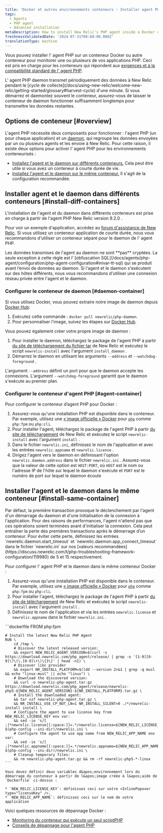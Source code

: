 ```yaml
---
title: 'Docker et autres environnements conteneurs : Installer agent PHP'
tags:
  - Agents
  - PHP agent
  - Advanced installation
metaDescription: How to install New Relic's PHP agent inside a Docker container or other container to monitor your PHP apps.
freshnessValidatedDate: '2024-07-31T00:00:00.000Z'
translationType: machine
---
```


Vous pouvez installer l&apos; agent PHP sur un conteneur Docker ou autre conteneur pour monitorer une ou plusieurs de vos applications PHP. Ceci est pris en charge pour les conteneurs qui répondent aux [exigences et à la compatibilité standard de l&apos; agent PHP](/docs/agents/php-agent/getting-started/php-agent-compatibility-requirements).

<Callout variant="important">
  L&apos; agent PHP daemon transmet périodiquement des données à New Relic pendant le [cycle de collecte](/docs/using-new-relic/welcome-new-relic/getting-started/glossary#harvest-cycle) d&apos;une minute. Si vous démarrez et daemontez souvent le conteneur, assurez-vous de laisser le conteneur de daemon fonctionner suffisamment longtemps pour transmettre les données restantes.
</Callout>

## Options de conteneur [#overview]

L&apos;agent PHP nécessite deux composants pour fonctionner : l&apos;agent PHP (un pour chaque application) et un [daemon](/docs/agents/php-agent/getting-started/new-relic-daemon-processes), qui regroupe les données envoyées par un ou plusieurs agents et les envoie à New Relic. Pour cette raison, il existe deux options pour activer l&apos; agent PHP pour les environnements conteneurisés :

* [Installez l&apos;agent et le daemon sur différents conteneurs.](#install-diff-containers) Cela peut être utile si vous avez un conteneur à courte durée de vie.
* [Installez l&apos;agent et le daemon sur le même conteneur.](#install-same-container) Il s&apos;agit de la configuration recommandée.

## Installer agent et le daemon dans différents conteneurs [#install-diff-containers]

L&apos;installation de l&apos;agent et du daemon dans différents conteneurs est prise en charge à partir de l&apos;agent PHP New Relic version 9.2.0 .

Pour voir un exemple d&apos;application, accédez au [forum d&apos;assistance de New Relic](https://discuss.newrelic.com/t/relic-solution-php-agent-and-daemon-containers/84841). Si vous utilisez un conteneur application de courte durée, nous vous recommandons d&apos;utiliser un conteneur séparé pour le daemon de l&apos; agent PHP.

<Callout variant="caution">
  Les données transmises de l&apos;agent au daemon ne sont **pas** cryptées. La seule exception à cette règle est l’ [obfuscation SQL](/docs/agents/php-agent/configuration/php-agent-configuration#inivar-tt-sql) qui se produit avant l’envoi de données au daemon. Si l&apos;agent et le daemon s&apos;exécutent sur des hôtes différents, nous vous recommandons d&apos;utiliser une connexion réseau privée entre l&apos;agent et le daemon.
</Callout>

### Configurer le conteneur de daemon [#daemon-container]

Si vous utilisez Docker, vous pouvez extraire notre image de daemon depuis [Docker Hub](https://hub.docker.com/r/newrelic/php-daemon):

1. Exécutez cette commande : `docker pull newrelic/php-daemon`.
2. Pour personnaliser l&apos;image, suivez les étapes sur [Docker Hub](https://hub.docker.com/r/newrelic/php-daemon).

Vous pouvez également créer votre propre image de daemon :

1. Pour installer le daemon, téléchargez le package de l&apos;agent PHP à partir [du site de téléchargement du fichier tar](/docs/agents/php-agent/installation/php-agent-installation-tar-file) de New Relic et exécutez le script `newrelic-install` avec l&apos;argument `install_daemon` .
2. Démarrez le daemon en utilisant les arguments `--address` et `--watchdog-foreground` .

L&apos;argument `--address` définit un port pour que le daemon accepte les connexions. L&apos;argument `--watchdog-foreground` garantit que le daemon s&apos;exécute au premier plan.

### Configurer le conteneur d&apos;agent PHP [#agent-container]

Pour configurer le conteneur d’agent PHP pour Docker :

1. Assurez-vous qu&apos;une installation PHP est disponible dans le conteneur. Par exemple, utilisez une [« image officielle » Docker](https://github.com/docker-library/official-images#what-are-official-images) pour [`php`](https://hub.docker.com/_/php/) comme `php:fpm` ou `php:cli`.
2. Pour installer l&apos;agent, téléchargez le package de l&apos;agent PHP à partir [du site de téléchargement](https://download.newrelic.com/php_agent/release/) de New Relic et exécutez le script `newrelic-install` avec l&apos;argument `install` .
3. Dans le fichier `newrelic.ini`, définissez le nom de l&apos;application et <InlinePopover type="licenseKey" />avec les entrées `newrelic.appname` et `newrelic.license` .
4. Dirigez l&apos;agent vers le daemon en définissant l&apos;option `newrelic.daemon.address` dans le fichier `newrelic.ini` . Assurez-vous que la valeur de cette option est `HOST:PORT`, où `HOST` est le nom ou l&apos;adresse IP de l&apos;hôte sur lequel le daemon s&apos;exécute et `PORT` est le numéro de port sur lequel le daemon écoute

## Installer l&apos;agent et le daemon dans le même conteneur [#install-same-container]

<Callout variant="caution">
  Par défaut, la première transaction provoque le déclenchement par l&apos;agent d&apos;un démarrage du daemon et d&apos;une initialisation de la connexion à l&apos;application. Pour des raisons de performances, l&apos;agent n&apos;attend pas que ces opérations soient terminées avant d&apos;initialiser la connexion. Cela peut entraîner la perte des premières transactions après le démarrage d’un conteneur. Pour éviter cette perte, définissez les entrées `newrelic.daemon.start_timeout` et `newrelic.daemon.app_connect_timeout` dans le fichier `newrelic.ini` sur nos [valeurs recommandées](https://discuss.newrelic.com/t/php-troubleshooting-framework-configuration/119980) de 5 et 15 respectivement.
</Callout>

Pour configurer l&apos; agent PHP et le daemon dans le même conteneur Docker :

1. Assurez-vous qu&apos;une installation PHP est disponible dans le conteneur. Par exemple, utilisez une [« image officielle » Docker](https://github.com/docker-library/official-images#what-are-official-images) pour [`php`](https://hub.docker.com/_/php/) comme `php:fpm` ou `php:cli`.
2. Pour installer l&apos;agent, téléchargez le package de l&apos;agent PHP à partir [du site de téléchargement](https://download.newrelic.com/php_agent/release/) de New Relic et exécutez le script `newrelic-install` avec l&apos;argument `install` .
3. Définissez le nom de l&apos;application et <InlinePopover type="licenseKey" />via les entrées `newrelic.license` et `newrelic.appname` dans le fichier `newrelic.ini` .

<CollapserGroup>
  <Collapser id="dockerfile-example" title="Exemple de fichier Docker">
    ```dockerfile
    FROM php:fpm

    # Install the latest New Relic PHP Agent
    RUN \
        cd /tmp \
        # Discover the latest released version:
        && export NEW_RELIC_AGENT_VERSION=$(curl -s https://download.newrelic.com/php_agent/release/ | grep -o '[1-9][0-9]\?\(\.[0-9]\+\)\{3\}' | head -n1) \
        # Discover libc provider
        && export NR_INSTALL_PLATFORM=$(ldd --version 2>&1 | grep -q musl && echo "linux-musl" || echo "linux") \
        # Download the discovered version:
        && curl -o newrelic-php-agent.tar.gz https://download.newrelic.com/php_agent/release/newrelic-php5-${NEW_RELIC_AGENT_VERSION}-${NR_INSTALL_PLATFORM}.tar.gz \
        # Install the downloaded agent:
        && tar xzf newrelic-php-agent.tar.gz \
        && NR_INSTALL_USE_CP_NOT_LN=1 NR_INSTALL_SILENT=0 ./*/newrelic-install install \
        # Configure the agent to use license key from NEW_RELIC_LICENSE_KEY env var:
        && sed -ie 's/[ ;]*newrelic.license[[:space:]]=.*/newrelic.license=${NEW_RELIC_LICENSE_KEY}/' $(php-config --ini-dir)/newrelic.ini \
        # Configure the agent to use app name from NEW_RELIC_APP_NAME env var:
        && sed -ie 's/[ ;]*newrelic.appname[[:space:]]=.*/newrelic.appname=${NEW_RELIC_APP_NAME}/' $(php-config --ini-dir)/newrelic.ini \
        # Cleanup temporary files:
        && rm newrelic-php-agent.tar.gz && rm -rf newrelic-php5-*-linux
    ```

    Vous devez définir deux variables d&apos;environnement lors du démarrage du conteneur à partir de l&apos;image créée à l&apos;aide de `Dockerfile` ci-dessus :

    * `NEW_RELIC_LICENSE_KEY`: définissez ceci sur votre <InlinePopover type="licenseKey" />.
    * `NEW_RELIC_APP_NAME`: définissez ceci sur le nom de votre application
  </Collapser>
</CollapserGroup>

<Callout variant="tip">
  Voici quelques ressources de dépannage Docker :

  * [Monitoring du conteneur qui exécute un seul scriptPHP](https://discuss.newrelic.com/t/relic-solution-single-php-script-docker-containers/80386)
  * [Conseils de dépannage pour l&apos;agent PHP](https://discuss.newrelic.com/t/php-troubleshooting-framework-configuration/119980)
</Callout>

<InstallFeedback />
